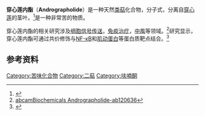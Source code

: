 {{chembox
| Verifiedfields = changed
| Watchedfields = changed
| verifiedrevid = 419851636
| Name = 穿心莲内酯
| ImageFile = Andrographolide.svg
| ImageName = Andrographolide
| IUPACName = 3-[2-[Decahydro-6-hydroxy-5-(hydroxymethyl)-5,8a-dimethyl-2-methylene-1-napthalenyl]ethylidene]dihydro-4-hydroxy-2(3''H'')-furanone
| OtherNames =
|Section1={{Chembox Identifiers
| SMILES = O=C3OCC(O)C3=CCC1\C(=C)CCC2C(C)(CO)C(O)CCC12C
| ChemSpiderID_Ref = {{chemspidercite|correct|chemspider}}
| ChemSpiderID = 16735664
| ChEBI_Ref = {{ebicite|changed|EBI}}
| ChEBI = 65408
| ChEMBL_Ref = {{ebicite|changed|EBI}}
| ChEMBL = 186141
| PubChem = 5318517
| UNII_Ref = {{fdacite|correct|FDA}}
| UNII = 410105JHGR
| InChI = 1/C20H30O5/c1-12-4-7-16-19(2,9-8-17(23)20(16,3)11-21)14(12)6-5-13-15(22)10-25-18(13)24/h5,14-17,21-23H,1,4,6-11H2,2-3H3
| InChIKey = BOJKULTULYSRAS-UHFFFAOYAB
| InChI1 = 1/C20H30O5/c1-12-4-7-16-19(2,9-8-17(23)20(16,3)11-21)14(12)6-5-13-15(22)10-25-18(13)24/h5,14-17,21-23H,1,4,6-11H2,2-3H3/b13-5+/t14-,15?,16+,17-,19+,20?/m1/s1
| InChIKey1 = BOJKULTULYSRAS-FNTFRYDEBY
| SMILES1 = OC3COC(=O)\C3=C\C[C@@H]1C(=C)CC[C@@H]2C(C)(CO)[C@H](O)CC[C@@]12C
| StdInChI_Ref = {{stdinchicite|correct|chemspider}}
| StdInChI = 1S/C20H30O5/c1-12-4-7-16-19(2,9-8-17(23)20(16,3)11-21)14(12)6-5-13-15(22)10-25-18(13)24/h5,14-17,21-23H,1,4,6-11H2,2-3H3/b13-5+/t14-,15?,16+,17-,19+,20?/m1/s1
| StdInChIKey_Ref = {{stdinchicite|correct|chemspider}}
| StdInChIKey = BOJKULTULYSRAS-FNTFRYDESA-N
| CASNo_Ref = {{cascite|correct|CAS}}
| CASNo = 5508-58-7
| RTECS = 
  }}
|Section2={{Chembox Properties
| C=20 | H=30 | O=5
| Appearance = 乙醇或甲醇中析出斜方棱状或片状晶体
| Density = 1.2317 g/cm<sup>3</sup>
| Solubility = 微溶
| MeltingPtC = 230
| MeltingPtCH = 231
| MeltingPt_notes = 
| BoilingPt = 
| pKa = 
| pKb = 
| Viscosity = 
  }}
|Section7={{Chembox Hazards
| ExternalSDS =
| MainHazards = 
| FlashPt =
| RPhrases = 
| SPhrases = 
  }}
}}
'''穿心莲内酯'''（'''Andrographolide'''）是一种天然[[类萜|类萜]]化合物，分子式{{chem|C|20|H|30|O|5}}，分离自[[穿心莲|穿心莲]]的茎叶。<ref>{{cite journal |author=Chakravarti RN, Chakravarti D |title=Andrographolide, the active constituent of Andrographis paniculata Nees; a preliminary communication |journal=Ind Med Gaz |volume=86 |issue=3 |pages=96–7 |year=1951 |pmid=14860885 |doi=}}</ref>是一种非常苦的物质。

穿心莲内酯的相关研究涉及[[细胞信号传送|细胞信号传送]]，[[免疫治疗|免疫治疗]]，[[中風|中風]]等领域。<ref>[http://www.abcam.com/Andrographolide-ab120636.html abcamBiochemicals Andrographolide-ab120636]</ref>研究显示，穿心莲内酯可通过共价修饰与[[NF-κB|NF-κB]]和[[肌动蛋白|肌动蛋白]]等蛋白质靶点结合。<ref>{{Cite journal
 | pmid = 24445406
| pmc = 3945915
| year = 2014
| author1 = Wang
| first1 = J
| title = A quantitative chemical proteomics approach to profile the specific cellular targets of andrographolide, a promising anticancer agent that suppresses tumor metastasis
| journal = Molecular & Cellular Proteomics
| volume = 13
| issue = 3
| pages = 876-86
| last2 = Tan
| first2 = X. F.
| last3 = Nguyen
| first3 = V. S.
| last4 = Yang
| first4 = P
| last5 = Zhou
| first5 = J
| last6 = Gao
| first6 = M
| last7 = Li
| first7 = Z
| last8 = Lim
| first8 = T. K.
| last9 = He
| first9 = Y
| last10 = Ong
| first10 = C. S.
| last11 = Lay
| first11 = Y
| last12 = Zhang
| first12 = J
| last13 = Zhu
| first13 = G
| last14 = Lai
| first14 = S. L.
| last15 = Ghosh
| first15 = D
| last16 = Mok
| first16 = Y. K.
| last17 = Shen
| first17 = H. M.
| last18 = Lin
| first18 = Q
| doi = 10.1074/mcp.M113.029793
}}</ref>
==参考资料==
{{reflist}}
[[Category:苦味化合物|Category:苦味化合物]]
[[Category:二萜|Category:二萜]]
[[Category:呋喃酮|Category:呋喃酮]]